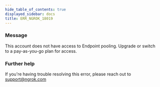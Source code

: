 ```yaml
---
hide_table_of_contents: true
displayed_sidebar: docs
title: ERR_NGROK_18019
---
```




### Message

This account does not have access to Endpoint pooling. Upgrade or switch to a pay-as-you-go plan for access.

<ErrorDetails error="err_ngrok_18019" />

### Further help

If you're having trouble resolving this error, please reach out to [support@ngrok.com](mailto:support@ngrok.com?subject=Help%20with%20ERR_NGROK_18019)
